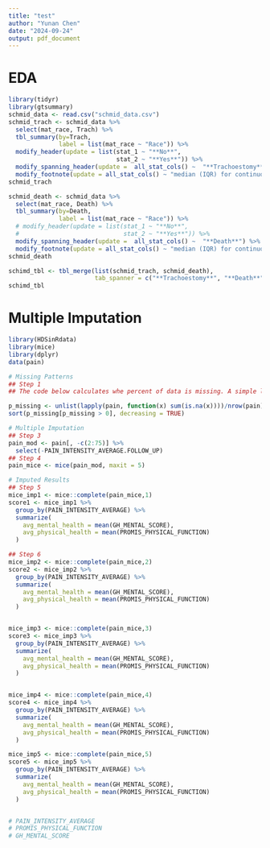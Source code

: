 ```yaml
---
title: "test"
author: "Yunan Chen"
date: "2024-09-24"
output: pdf_document
---
```


# EDA
```r
library(tidyr)
library(gtsummary)
schmid_data <- read.csv("schmid_data.csv")
schmid_trach <- schmid_data %>%
  select(mat_race, Trach) %>%
  tbl_summary(by=Trach,
              label = list(mat_race ~ "Race")) %>%
  modify_header(update = list(stat_1 ~ "**No**",
                              stat_2 ~ "**Yes**")) %>%
  modify_spanning_header(update =  all_stat_cols() ~  "**Trachoestomy**") %>%
  modify_footnote(update = all_stat_cols() ~ "median (IQR) for continuous; n (%) for categorical")
schmid_trach

schmid_death <- schmid_data %>%
  select(mat_race, Death) %>%
  tbl_summary(by=Death,
              label = list(mat_race ~ "Race")) %>%
  # modify_header(update = list(stat_1 ~ "**No**",
  #                             stat_2 ~ "**Yes**")) %>%
  modify_spanning_header(update =  all_stat_cols() ~  "**Death**") %>%
  modify_footnote(update = all_stat_cols() ~ "median (IQR) for continuous; n (%) for categorical")
schmid_death

schimd_tbl <- tbl_merge(list(schmid_trach, schmid_death),
                        tab_spanner = c("**Trachoestomy**", "**Death**"))
schimd_tbl
```

# Multiple Imputation
```r
library(HDSinRdata)
library(mice)
library(dplyr)
data(pain)

# Missing Patterns
## Step 1
## The code below calculates whe percent of data is missing. A simple look at this table warns us about several variables that have more than 25% missing - such as PAIN_INTENSITY_AVERAGE.FOLLOW_UP, PROMIS_PAIN_BEHAVIOR, and BMI. It might be useful to remove these varibales from the dataset first as they might mess up the imputation.

p_missing <- unlist(lapply(pain, function(x) sum(is.na(x))))/nrow(pain)
sort(p_missing[p_missing > 0], decreasing = TRUE)

# Multiple Imputation
## Step 3
pain_mod <- pain[, -c(2:75)] %>%
  select(-PAIN_INTENSITY_AVERAGE.FOLLOW_UP)
## Step 4
pain_mice <- mice(pain_mod, maxit = 5)

# Imputed Results
## Step 5
mice_imp1 <- mice::complete(pain_mice,1)
score1 <- mice_imp1 %>%
  group_by(PAIN_INTENSITY_AVERAGE) %>%
  summarize(
    avg_mental_health = mean(GH_MENTAL_SCORE),
    avg_physical_health = mean(PROMIS_PHYSICAL_FUNCTION)
  )

## Step 6
mice_imp2 <- mice::complete(pain_mice,2)
score2 <- mice_imp2 %>%
  group_by(PAIN_INTENSITY_AVERAGE) %>%
  summarize(
    avg_mental_health = mean(GH_MENTAL_SCORE),
    avg_physical_health = mean(PROMIS_PHYSICAL_FUNCTION)
  )


mice_imp3 <- mice::complete(pain_mice,3)
score3 <- mice_imp3 %>%
  group_by(PAIN_INTENSITY_AVERAGE) %>%
  summarize(
    avg_mental_health = mean(GH_MENTAL_SCORE),
    avg_physical_health = mean(PROMIS_PHYSICAL_FUNCTION)
  )


mice_imp4 <- mice::complete(pain_mice,4)
score4 <- mice_imp4 %>%
  group_by(PAIN_INTENSITY_AVERAGE) %>%
  summarize(
    avg_mental_health = mean(GH_MENTAL_SCORE),
    avg_physical_health = mean(PROMIS_PHYSICAL_FUNCTION)
  )

mice_imp5 <- mice::complete(pain_mice,5)
score5 <- mice_imp5 %>%
  group_by(PAIN_INTENSITY_AVERAGE) %>%
  summarize(
    avg_mental_health = mean(GH_MENTAL_SCORE),
    avg_physical_health = mean(PROMIS_PHYSICAL_FUNCTION)
  )


# PAIN_INTENSITY_AVERAGE
# PROMIS_PHYSICAL_FUNCTION
# GH_MENTAL_SCORE
```